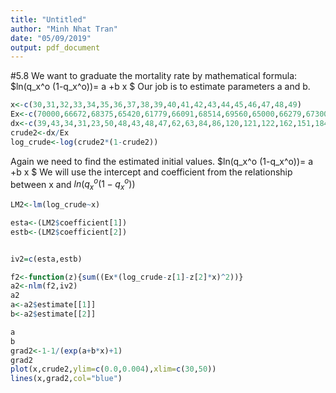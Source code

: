 ```yaml
---
title: "Untitled"
author: "Minh Nhat Tran"
date: "05/09/2019"
output: pdf_document
---
```

#5.8
We want to graduate the mortality rate by mathematical formula: $ln(q_x^o (1-q_x^o))= a +b x $
Our job is to estimate parameters a and b. 
```r

x<-c(30,31,32,33,34,35,36,37,38,39,40,41,42,43,44,45,46,47,48,49)
Ex<-c(70000,66672,68375,65420,61779,66091,68514,69560,65000,66279,67300,65368,65391,62917,66537,62302,62145,63856,61097,61110)
dx<-c(39,43,34,31,23,50,48,43,48,47,62,63,84,86,120,121,122,162,151,184)
crude2<-dx/Ex
log_crude<-log(crude2*(1-crude2))
```
Again we need to find the estimated initial values. $ln(q_x^o (1-q_x^o))= a +b x $
  We will use the intercept and coefficient from the relationship between x and $ln(q_x^o (1-q_x^o))$
```r
LM2<-lm(log_crude~x)

esta<-(LM2$coefficient[1])
estb<-(LM2$coefficient[2])


iv2=c(esta,estb)

f2<-function(z){sum((Ex*(log_crude-z[1]-z[2]*x)^2))}
a2<-nlm(f2,iv2)
a2
a<-a2$estimate[[1]]
b<-a2$estimate[[2]]
```

```r
a
b
grad2<-1-1/(exp(a+b*x)+1)
grad2
plot(x,crude2,ylim=c(0.0,0.004),xlim=c(30,50))
lines(x,grad2,col="blue")  

```

